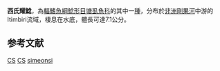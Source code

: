 {{Speciesbox 
| genus = Clariallabes
| species = simeonsi
| status = DD
| status_system = IUCN3.1
| authority = [[Poll|Poll]], 1941
| synonyms = 
}}

'''西氏耀鯰'''，為[[輻鰭魚綱|輻鰭魚綱]][[鯰形目|鯰形目]][[塘虱魚科|塘虱魚科]]的其中一[[種|種]]，分布於[[非洲|非洲]][[剛果河|剛果河]]中游的Itimbiri流域，棲息在水底，體長可達7.1公分。

==参考文献==
{{reflist}}
{{Taxonbar}}

[[Category:IUCN红色名录数据缺乏物种|CS]]
[[Category:食用鱼|CS]]
[[Category:耀鯰屬|simeonsi]]